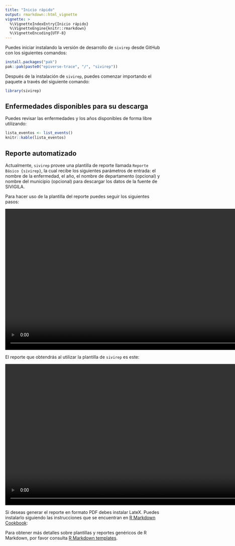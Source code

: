 ```yaml
---
title: "Inicio rápido"
output: rmarkdown::html_vignette
vignette: >
  %\VignetteIndexEntry{Inicio rápido}
  %\VignetteEngine{knitr::rmarkdown}
  %\VignetteEncoding{UTF-8}
---
```


Puedes iniciar instalando la versión de desarrollo de `sivirep` desde GitHub con
los siguientes comandos:

```r
install.packages("pak")
pak::pak(paste0("epiverse-trace", "/", "sivirep"))
```

Después de la instalación de `sivirep`, puedes comenzar importando el
paquete a través del siguiente comando:

```r
library(sivirep)
```

## Enfermedades disponibles para su descarga

Puedes revisar las enfermedades y los años disponibles de forma libre
utilizando:

```r
lista_eventos <- list_events()
knitr::kable(lista_eventos)
```

## Reporte automatizado

Actualmente, `sivirep` provee una plantilla de reporte llamada
`Reporte Básico {sivirep}`, la cual recibe los siguientes parámetros de
entrada: el nombre de la enfermedad, el año, el nombre de departamento
(opcional) y nombre del municipio (opcional) para descargar los datos de
la fuente de SIVIGILA.

Para hacer uso de la plantilla del reporte puedes seguir los
siguientes pasos:

<!-- We need to link the online rather than local version because pkgdown doesn't support videos -->
![](https://github.com/epiverse-trace/sivirep/blob/gif2webm/man/figures/template.webm?raw=TRUE){width=900}

El reporte que obtendrás al utilizar la plantilla de `sivirep` es este:

<!-- We need to link the online rather than local version because pkgdown doesn't support videos -->
![](https://github.com/epiverse-trace/sivirep/blob/gif2webm/man/figures/template-report.webm?raw=TRUE){width=900}

Si deseas generar el reporte en formato PDF debes instalar LateX. Puedes instalarlo siguiendo las instrucciones que se
encuentran en [R Markdown Cookbook](https://bookdown.org/yihui/rmarkdown-cookbook/install-latex.html):

Para obtener más detalles sobre plantillas y reportes genéricos de R
Markdown, por favor consulta [R Markdown templates](https://rstudio.github.io/rstudio-extensions/rmarkdown_templates.html).
